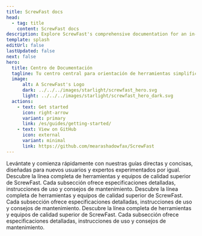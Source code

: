 ```yaml
---
title: ScrewFast docs
head:
  - tag: title
    content: ScrewFast docs
description: Explore ScrewFast's comprehensive documentation for an in-depth look at our premium tools and Deployment services. 
template: splash
editUrl: false
lastUpdated: false
next: false
hero:
  title: Centro de Documentación
  tagline: Tu centro central para orientación de herramientas simplificada, documentos de servicio detallados y apoyo al proyecto.
  image:
      alt: A ScrewFast's Logo
      dark: ../../../images/starlight/screwfast_hero.svg
      light: ../../../images/starlight/screwfast_hero_dark.svg
  actions:
    - text: Get started
      icon: right-arrow
      variant: primary
      link: /es/guides/getting-started/
    - text: View on GitHub
      icon: external
      variant: minimal
      link: https://github.com/mearashadowfax/ScrewFast
---
```


<CardGrid stagger>

  <Card title="Guías de Inicio Rápido" icon="document">
    Levántate y comienza rápidamente con nuestras guías directas y concisas, diseñadas para nuevos usuarios y expertos experimentados por igual.
  </Card>

  <Card title="Herramientas y Equipos" icon="seti:eslint">
    Descubre la línea completa de herramientas y equipos de calidad superior de ScrewFast. Cada subsección ofrece especificaciones detalladas, instrucciones de uso y consejos de mantenimiento.
  </Card>

   <Card title="Servicios de Construcción" icon="seti:puppet">
    Descubre la línea completa de herramientas y equipos de calidad superior de ScrewFast. Cada subsección ofrece especificaciones detalladas, instrucciones de uso y consejos de mantenimiento.
  </Card>

   <Card title="Temas Avanzados" icon="seti:terraform">
    Descubre la línea completa de herramientas y equipos de calidad superior de ScrewFast. Cada subsección ofrece especificaciones detalladas, instrucciones de uso y consejos de mantenimiento.
  </Card>
</CardGrid>
